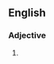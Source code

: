 ==English==

===Adjective===
{{head|en|adjective superlative form}}

# {{en-superlative of|ancient}}